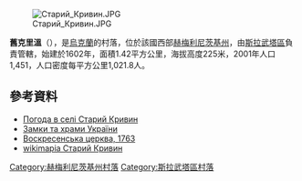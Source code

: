 [[Image:Старий_Кривин.JPG|right]]

'''舊克里溫'''（{{lang-uk|Старий Кривин}}），是[[烏克蘭|烏克蘭]]的村落，位於該國西部[[赫梅利尼茨基州|赫梅利尼茨基州]]，由[[斯拉武塔區|斯拉武塔區]]負責管轄，始建於1602年，面積1.42平方公里，海拔高度225米，2001年人口1,451，人口密度每平方公里1,021.8人。

{{coord|50|21|1|N|26|42|19|E|scale:100000|display=title}}

==參考資料==
* [http://weather.in.ua/ua/hmel'nickaja/24934 Погода в селі Старий Кривин] {{Wayback|url=http://weather.in.ua/ua/hmel%27nickaja/24934 |date=20200807131639 }}
* [http://castles.com.ua/st-kryvyn.html Замки та храми України] {{Wayback|url=http://castles.com.ua/st-kryvyn.html |date=20201023025006 }}
* [http://www.derev.org.ua/khm/stkryvyn.htm Воскресенська церква, 1763] {{Wayback|url=http://www.derev.org.ua/khm/stkryvyn.htm |date=20200806131955 }}
* [http://wikimapia.org/#lat=50.3477792&lon=26.7045008&z=14&l=37&m=b wikimapia Старий Кривин] {{WebCite|url=https://www.webcitation.org/61CZ2O6Sc?url=http://wikimapia.org/#lat=50.3477792&lon=26.7045008&z=14&l=37&m=b |date=20110825123910 |dateformat=iso }}

{{DEFAULTSORT:Старий Кривин}}
[[Category:赫梅利尼茨基州村落|Category:赫梅利尼茨基州村落]]
[[Category:斯拉武塔區村落|Category:斯拉武塔區村落]]


{{Khmelnytskyi-geo-stub}}